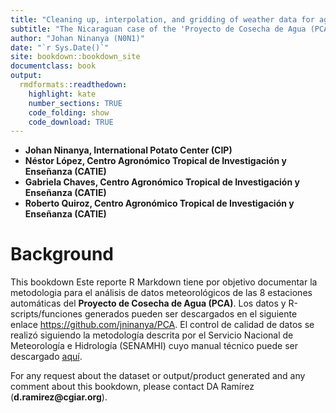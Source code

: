 ```yaml
---
title: "Cleaning up, interpolation, and gridding of weather data for agro-meteorological management purposes"
subtitle: "The Nicaraguan case of the 'Proyecto de Cosecha de Agua (PCA)'"
author: "Johan Ninanya (N0N1)"
date: "`r Sys.Date()`"
site: bookdown::bookdown_site
documentclass: book
output:
  rmdformats::readthedown:
    highlight: kate
    number_sections: TRUE
    code_folding: show
    code_download: TRUE
---
```


- **Johan Ninanya, International Potato Center (CIP)**
- **Néstor López, Centro Agronómico Tropical de Investigación y Enseñanza (CATIE)**
- **Gabriela Chaves, Centro Agronómico Tropical de Investigación y Enseñanza (CATIE)**
- **Roberto Quiroz, Centro Agronómico Tropical de Investigación y Enseñanza (CATIE)**

# Background {-}

This bookdown Este reporte R Markdown tiene por objetivo documentar la metodologia para el análisis de datos meteorológicos de las 8 estaciones automáticas del **Proyecto de Cosecha de Agua (PCA)**. Los datos y  R-scripts/funciones generados pueden ser descargados en el siguiente enlace <https://github.com/jninanya/PCA>. El control de calidad de datos se realizó siguiendo la metodología descrita por el Servicio Nacional de Meteorología e Hidrología (SENAMHI) cuyo manual técnico puede ser descargado [aquí](https://www.senamhi.gob.pe/load/file/00711SENA-54.pdf).

For any request about the dataset or output/product generated and any comment about this bookdown, please contact DA Ramírez (**d.ramirez@cgiar.org**).

